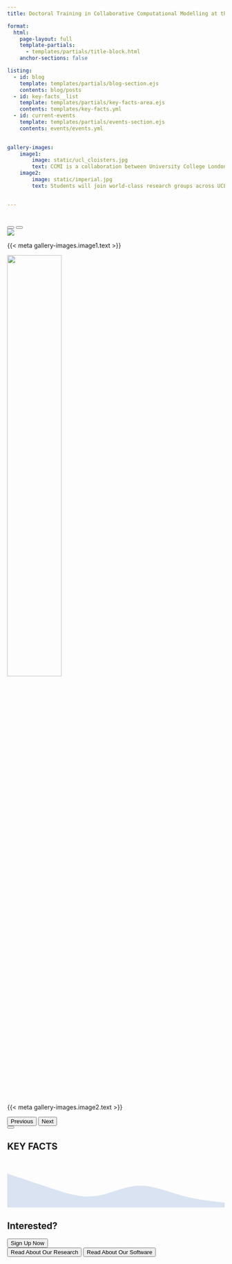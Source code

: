 ```yaml
---
title: Doctoral Training in Collaborative Computational Modelling at the Interface (CCMI) at EPSRC

format:
  html:
    page-layout: full
    template-partials:
      - templates/partials/title-block.html
    anchor-sections: false

listing:
  - id: blog
    template: templates/partials/blog-section.ejs
    contents: blog/posts
  - id: key-facts__list
    template: templates/partials/key-facts-area.ejs
    contents: templates/key-facts.yml
  - id: current-events
    template: templates/partials/events-section.ejs
    contents: events/events.yml
        

gallery-images:
    image1:
        image: static/ucl_cloisters.jpg
        text: CCMI is a collaboration between University College London and Imperial College London to offer a novel and innovative PhD training programme at the interface of computational modelling, data sciences, and research software engineering.
    image2: 
        image: static/imperial.jpg
        text: Students will join world-class research groups across UCL and Imperial, and will benefit from a bespoke training programme around research software engineering and its applications in the computational and data sciences.


---
```


<div class="container-fluid justify-content-evenly d-flex flex-row-reverse column-gap-5 column-page page-full">
<div>
<div id="blog">
</div>
<br>
<div id="current-events">

</div>
</div>



<section id="gallery">
<div id="introCarousel" class="carousel slide" data-bs-ride="carousel">
<div class="carousel-indicators">
<button type="button" data-bs-target="#introCarousel" data-bs-slide-to="0" class="active" aria-current="true" aria-label="Slide 1"></button>
<button type="button" data-bs-target="#introCarousel" data-bs-slide-to="1" aria-label="Slide 2"></button>
</div>

<div class="carousel-inner">

<div class="carousel-item active">
![]({{< meta gallery-images.image1.image >}}){.d-block .w-100 group="intro-gallery" fig-alt="UCL Cloisters"}
<div class="carousel-caption d-none d-md-block">
<p>{{< meta gallery-images.image1.text >}}</p>
</div>
</div>
<div class="carousel-item">
![]({{< meta gallery-images.image2.image >}}){.d-block .w-100 group="intro-gallery" fig-alt="Imperial College" width=50%}
<div class="carousel-caption d-none d-md-block">
<p>{{< meta gallery-images.image2.text >}}</p>
</div>
</div>

</div>

<button class="carousel-control-prev" type="button" data-bs-target="#introCarousel" data-bs-slide="prev">
<span class="carousel-control-prev-icon" aria-hidden="true"></span>
<span class="visually-hidden">Previous</span>
</button>
<button class="carousel-control-next" type="button" data-bs-target="#introCarousel" data-bs-slide="next">
<span class="carousel-control-next-icon" aria-hidden="true"></span>
<span class="visually-hidden">Next</span>
</button>

</div>
</section>
</div>

<div class="d-flex justify-content-center column-page page-full my-2">
<button type="button" class="btn button--nav-down">
<i class="bi bi-chevron-down"></i>
</button>
</div>

<section id="key-facts" class="column-page page-full">
<h1 class="key-facts__heading display-1">KEY FACTS</h1>

<div id="key-facts__list">
</div>
<svg xmlns="http://www.w3.org/2000/svg" viewBox="0 0 1440 320" id="section-wave"><path fill="#d9e3f1" fill-opacity="1" d="M0,96L48,112C96,128,192,160,288,192C384,224,480,256,576,245.3C672,235,768,181,864,176C960,171,1056,213,1152,240C1248,267,1344,277,1392,282.7L1440,288L1440,320L1392,320C1344,320,1248,320,1152,320C1056,320,960,320,864,320C768,320,672,320,576,320C480,320,384,320,288,320C192,320,96,320,48,320L0,320Z"></path></svg>
</section>



<section id="interest" class="column-page page-full">
<h1 class="d-flex justify-content-center display-1 fw-bolder">Interested?</h1>
<div class="d-flex flex-column justify-content-center align-items-center row-gap-4">
<button type="button" class="btn btn-outline-info my-3 w-50" id="btn--signup">
<span class="display-6">Sign Up Now</span>
</button>
<div class="d-flex justify-content-evenly w-75">
<button type="button" class="btn btn-outline-light " id="btn-outline--custom">
Read About Our Research
</button>
<button type="button" class="btn btn-outline-light " id="btn-outline--custom">
Read About Our Software
</button>
</div>
</div>

</section>
<div id="current-events" class="column-page mt-5 d-flex align-items-center text-center flex-column">

</div>

<div class="d-flex column-page page-full">

</div>

 
</br>
